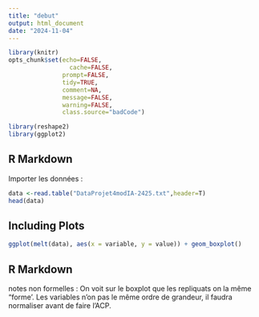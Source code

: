 ```yaml
---
title: "debut"
output: html_document
date: "2024-11-04"
---
```


```r
library(knitr)
opts_chunk$set(echo=FALSE,
	             cache=FALSE,
               prompt=FALSE,
               tidy=TRUE,
               comment=NA,
               message=FALSE,
               warning=FALSE,
               class.source="badCode")

library(reshape2)
library(ggplot2)
```

## R Markdown

Importer les données :

```r
data <-read.table("DataProjet4modIA-2425.txt",header=T)
head(data)
```

## Including Plots



```r
ggplot(melt(data), aes(x = variable, y = value)) + geom_boxplot()
```



## R Markdown
notes non formelles :
On voit sur le boxplot que les repliquats on la même "forme'.
Les variables n'on pas le même ordre de grandeur, il faudra normaliser avant de faire l'ACP.
